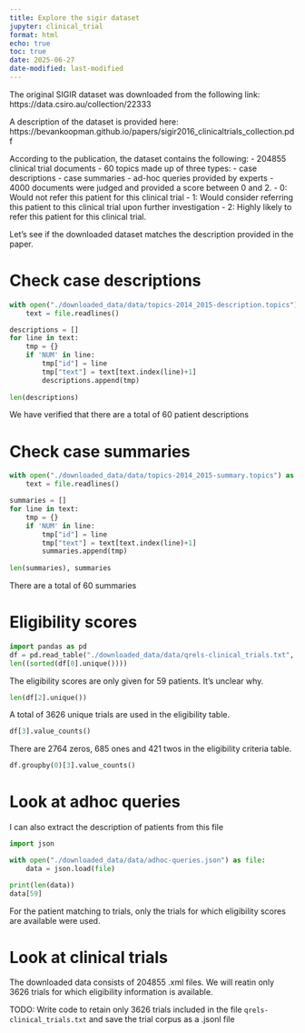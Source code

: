 ```yaml
---
title: Explore the sigir dataset
jupyter: clinical_trial
format: html
echo: true
toc: true
date: 2025-06-27
date-modified: last-modified
---
```


The original SIGIR dataset was downloaded from the following link: https://data.csiro.au/collection/22333

A description of the dataset is provided here: https://bevankoopman.github.io/papers/sigir2016_clinicaltrials_collection.pdf

According to the publication, the dataset contains the following:
- 204855 clinical trial documents
- 60 topics made up of three types:
    - case descriptions
    - case summaries
    - ad-hoc queries provided by experts
- 4000 documents were judged and provided a score between 0 and 2. 
    - 0: Would not refer this patient for this clinical trial
    - 1: Would consider referring this patient to this clinical trial upon further investigation
    - 2: Highly likely to refer this patient for this clinical trial.

Let's see if the downloaded dataset matches the description provided in the paper.

# Check case descriptions
```python
with open("./downloaded_data/data/topics-2014_2015-description.topics") as file:
    text = file.readlines()

descriptions = []
for line in text:
    tmp = {}
    if 'NUM' in line:
        tmp["id"] = line
        tmp["text"] = text[text.index(line)+1]
        descriptions.append(tmp)
    
len(descriptions)
```
We have verified that there are a total of 60 patient descriptions

# Check case summaries
```python
with open("./downloaded_data/data/topics-2014_2015-summary.topics") as file:
    text = file.readlines()

summaries = []
for line in text:
    tmp = {}
    if 'NUM' in line:
        tmp["id"] = line
        tmp["text"] = text[text.index(line)+1]
        summaries.append(tmp)
    
len(summaries), summaries
```

There are a total of 60 summaries

# Eligibility scores
```python
import pandas as pd
df = pd.read_table("./downloaded_data/data/qrels-clinical_trials.txt", header = None)
len((sorted(df[0].unique())))
```

The eligibility scores are only given for 59 patients. It's unclear why.

```python
len(df[2].unique())
```

A total of 3626 unique trials are used in the eligibility table.

```python
df[3].value_counts()
```

There are 2764 zeros, 685 ones and 421 twos in the eligibility criteria table.

```python
df.groupby(0)[3].value_counts()
```

# Look at adhoc queries
I can also extract the description of patients from this file
```python
import json

with open("./downloaded_data/data/adhoc-queries.json") as file:
    data = json.load(file)

print(len(data))
data[59]
```

For the patient matching to trials, only the trials for which eligibility scores are available were used.

# Look at clinical trials
The downloaded data consists of 204855 .xml files. We will reatin only 3626 trials for which eligibility information is available.

TODO: Write code to retain only 3626 trials included in the file `qrels-clinical_trials.txt` and save the trial corpus as a .jsonl file
